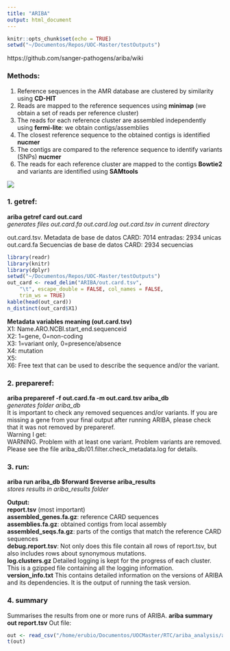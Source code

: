 ```yaml
---
title: "ARIBA"
output: html_document
---
```


```r
knitr::opts_chunk$set(echo = TRUE)
setwd("~/Documentos/Repos/UOC-Master/testOutputs")
```

https://github.com/sanger-pathogens/ariba/wiki

### Methods:
1. Reference sequences in the AMR database are clustered by similarity using **CD-HIT**  
2. Reads are mapped to the reference sequences using **minimap** (we obtain a set of reads per reference cluster)  
3. The reads for each reference cluster are assembled independently using **fermi-lite**: we obtain contigs/assemblies  
4. The closest reference sequence to the obtained contigs is identified **nucmer**
5. The contigs are compared to the reference sequence to identify variants (SNPs) **nucmer**
6. The reads for each reference cluster are mapped to the contigs **Bowtie2** and variants are identified using **SAMtools**

![](/home/erubio/Documentos/UOCMaster/UOC/ARIBA.jpg)



### 1. getref: 
**ariba getref card out.card**  
_generates files out.card.fa out.card.log out.card.tsv in current directory_  
  
out.card.tsv. Metadata de base de datos CARD: 7014 entradas: 2934 unicas  
out.card.fa Secuencias de base de datos CARD: 2934 secuencias  
```r
library(readr)
library(knitr)
library(dplyr)
setwd("~/Documentos/Repos/UOC-Master/testOutputs")
out_card <- read_delim("ARIBA/out.card.tsv", 
    "\t", escape_double = FALSE, col_names = FALSE, 
    trim_ws = TRUE)
kable(head(out_card))
n_distinct(out_card$X1)
```
**Metadata variables meaning (out.card.tsv)**  
X1: Name.ARO.NCBI.start_end.sequenceid      
X2: 1=gene, 0=non-coding  
X3: 1=variant only, 0=presence/absence  
X4: mutation  
X5:  
X6: Free text that can be used to describe the sequence and/or the variant.  

### 2. prepareref:   
**ariba prepareref -f out.card.fa -m out.card.tsv ariba_db**  
_generates folder ariba_db_    
It is important to check any removed sequences and/or variants. If you are missing a gene from your final output after running ARIBA, please check that it was not removed by prepareref.    
Warning I get:  
WARNING. Problem with at least one variant. Problem variants are removed. Please see the file ariba_db/01.filter.check_metadata.log for details.  
  
### 3. run:
**ariba run ariba_db $forward $reverse ariba_results**  
_stores results in ariba_results folder_    
  
**Output:**  
**report.tsv** (most important)  
**assembled_genes.fa.gz**: reference CARD sequences  
**assemblies.fa.gz**: obtained contigs from local assembly  
**assembled_seqs.fa.gz**: parts of the contigs that match the reference CARD sequences  
**debug.report.tsv**: Not only does this file contain all rows of report.tsv, but also includes rows about synonymous mutations.  
**log.clusters.gz** Detailed logging is kept for the progress of each cluster. This is a gzipped file containing all the logging information.  
**version_info.txt** This contains detailed information on the versions of ARIBA and its dependencies. It is the output of running the task version.

### 4. summary
Summarises the results from one or more runs of ARIBA.
**ariba summary out report.tsv**
Out file: 

```r
out <- read_csv("/home/erubio/Documentos/UOCMaster/RTC/ariba_analysis/ariba_results/out.csv")
t(out)
```



